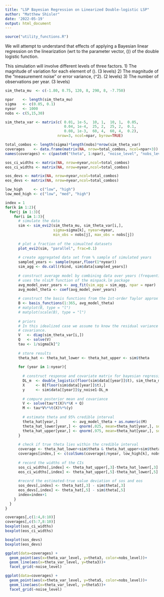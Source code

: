 ```yaml
---
title: "LSP Bayesian Regression on Linearized Double-logistic LSP"
author: "Matthew Shisler"
date: '2022-05-19'
output: html_document
---
```


```r
source("utility_functions.R")
```

We will attempt to understand that effects of applying a Bayesian linear
regression on the linearization (wrt to the parameter vector, \(\theta\)) of the
double logistic function.

This simulation will involve different levels of three factors.
1) The magnitude of variation for each element of \(\theta\). (3 levels)
2) The magnitude of the "measurement noise" or error variance, \(\sigma^2\). (2 levels)
3) The number of observations per year. (3 levels)

```r
sim_theta_mu  <- c(-1.80, 0.75, 120, 8, 290, 8, -7.750)

npar    <- length(sim_theta_mu)
sigma   <- c(0.05, 0.1)
nyear   <- 1000
nobs <- c(5,15,30)

sim_theta_var <- matrix(c( 0.01, 1e-5,  10, 1,  10, 1,  0.05,
                           0.04, 1e-4,  25, 2,  25, 2,  0.1,
                           0.08, 1e-3,  60, 4,  60, 4,  0.2),
                        nrow=3, ncol=npar, byrow=TRUE)

total_combos <- length(sigma)*length(nobs)*nrow(sim_theta_var)
coverages    <- data.frame(matrix(NA, nrow=total_combos, ncol=npar+3))
names(coverages) <- c(paste0("theta", 1:npar), "noise_level", "nobs_level", "theta_var_level")

sos_ci_widths <- matrix(NA, nrow=nyear,ncol=total_combos)
eos_ci_widths <- matrix(NA, nrow=nyear,ncol=total_combos)

sos_devs <- matrix(NA, nrow=nyear,ncol=total_combos)
eos_devs <- matrix(NA, nrow=nyear,ncol=total_combos)

low_high     <- c("low", "high")
low_med_high <- c("low", "med", "high")

index = 1
for(k in 1:2){
  for(j in 1:3){
    for(i in 1:3){
      # simulate the data
      sim <- sim_evi2(sim_theta_mu, sim_theta_var[i,], 
                      sigma=sigma[k], nyear=nyear,
                      min_obs = nobs[j], max_obs = nobs[j])
      
      # plot a fraction of the simualted datasets
      plot_evi2(sim, "parallel", frac=0.1)
      
      # create aggregated data set from % sample of simulated years
      sampled_years <- sample(nyear,floor(1*nyear))
      sim_agg <- do.call(rbind, sim$data[sampled_years])
      
      # construct average model by combining data over years (frequentist non-lin)
      # uses the nlsLM function of the minpack.lm package
      avg_model_over_years <- avg_fit(sim_agg = sim_agg, npar = npar)
      avg_model_theta <- coef(avg_model_over_years)
      
      # construct the basis functions from the 1st-order Taylor approx
      B <- basis_functions(1:365, avg_model_theta)
      # matplot(B, type = "l")
      # matplot(scale(B), type = "l")
      
      # priors 
      # In this idealized case we assume to know the residual variance and theta
      # covariance.
      V   <- diag(sim_theta_var[i,])
      Q   <- solve(V)
      tau <- 1/sigma[k]^2
      
      # store results
      theta_hat <- theta_hat_lower <- theta_hat_upper <- sim$theta
      
      for (year in 1:nyear){
        
        # construct response and covariate matrix for bayesian regression
        DL_m  <- double_logistic(floor(sim$data[[year]]$t), sim_theta_mu)
        X     <- B[floor(sim$data[[year]]$t),]
        y     <- sim$data[[year]]$y_noise1-DL_m
      
        # compure posterior mean and covariance
        V <- solve(tau*t(X)%*%X + Q)
        M <- tau*V%*%t(X)%*%(y)
      
        # estimate theta and 95% credible interval
        theta_hat[year,]       <- avg_model_theta + as.numeric(M)
        theta_hat_lower[year,] <- qnorm(.025, mean=theta_hat[year,], sd=sqrt(diag(V)))
        theta_hat_upper[year,] <- qnorm(.975, mean=theta_hat[year,], sd=sqrt(diag(V)))
      }
      
      # check if true theta lies within the credible interval
      coverage <- theta_hat_lower<sim$theta & theta_hat_upper>sim$theta
      coverages[index,] <- c(colSums(coverage)/nyear, low_high[k], nobs[j], low_med_high[i])
      
      # record the widths of the CIs
      sos_ci_widths[,index] <- theta_hat_upper[,3]-theta_hat_lower[,3]
      eos_ci_widths[,index] <- theta_hat_upper[,5]-theta_hat_lower[,5]
      
      #record the estimated-true value deviation of sos and eos
      sos_devs[,index] <- theta_hat[,3] - sim$theta[,3]
      eos_devs[,index] <- theta_hat[,5] - sim$theta[,5]
      index=index+1
    }
  }
}
```

```r
coverages[,c(1:4,8:10)]
coverages[,c(5:7,8:10)]
boxplot(sos_ci_widths)
boxplot(eos_ci_widths)

boxplot(sos_devs)
boxplot(eos_devs)

```

```r
ggplot(data=coverages) +
  geom_point(aes(x=theta_var_level, y=theta3, color=nobs_level))+
  geom_line(aes(x=theta_var_level, y=theta3))+
  facet_grid(~noise_level)

ggplot(data=coverages) +
  geom_point(aes(x=theta_var_level, y=theta5, color=nobs_level))+
  geom_line(aes(x=theta_var_level, y=theta5))+
  facet_grid(~noise_level)
```

